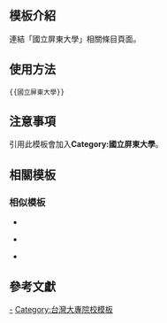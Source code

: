 <includeonly><!-- 在這裡加入模板的保護標識 --></includeonly><noinclude>{{Documentation subpage}}</noinclude>
<!-- 在本行下編輯模板說明 -->

== 模板介紹 ==
連結「國立屏東大學」相關條目頁面。

==使用方法==
<pre>{{國立屏東大學}}</pre>

== 注意事項 ==
引用此模板會加入'''Category:國立屏東大學'''。

== 相關模板 ==

{{台灣高等教育模板導航}}

=== 相似模板 ===

* {{tl|臺北市立大學}}
{{臺北市立大學|cat=no}}
* {{tl|國立中興大學}}
{{國立中興大學|cat=no}}
* {{tl|國立交通大學}}
{{國立交通大學|cat=no}}

== 參考文獻 ==

<includeonly>
<!-- 本行下加入模板的分類 -->
[[Category:國立屏東大學|-]]
[[Category:台灣大專院校模板]]

<!-- 本行下加入模板的跨語言鏈接 -->
</includeonly>